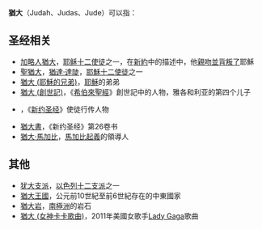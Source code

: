 {{Not|猶太}}
'''猶大'''（Judah、Judas、Jude）可以指：

==圣经相关==
*[[加略人猶大|加略人猶大]]，[[耶稣十二使徒|耶稣十二使徒]]之一，在[[新約|新約]]中的描述中，他[[猶大之吻|親吻並背叛了]]耶穌
*[[聖猶大|聖猶大]]，[[猶達·達陡|猶達·達陡]]，[[耶穌十二使徒|耶穌十二使徒]]之一
*[[猶大_(耶穌的兄弟)|猶大 (耶穌的兄弟)]]，[[耶穌|耶穌]]的弟弟
*[[猶大_(創世記)|猶大 (創世記)]]，《[[希伯來聖經|希伯來聖經]]》創世記中的人物，雅各和利亚的第四个儿子
*{{link-en|加利利的犹大|Judas of Galilee}}，《[[新约圣经|新约圣经]]》使徒行传人物
*[[猶大書|猶大書]]，《新约圣经》第26卷书
*[[猶大·馬加比|猶大·馬加比]]，[[馬加比起義|馬加比起義]]的領導人

==其他==
*[[犹大支派|犹大支派]]，[[以色列十二支派|以色列十二支派]]之一
*[[猶大王國|猶大王國]]，公元前10世紀至前6世紀存在的中東國家
*[[猶大岩|猶大岩]]，[[南極洲|南極洲]]的岩石
*[[猶大_(女神卡卡歌曲)|猶大 (女神卡卡歌曲)]]，2011年美國女歌手[[Lady_Gaga|Lady Gaga]]歌曲

{{Disambig|Cat=二字消歧义}}